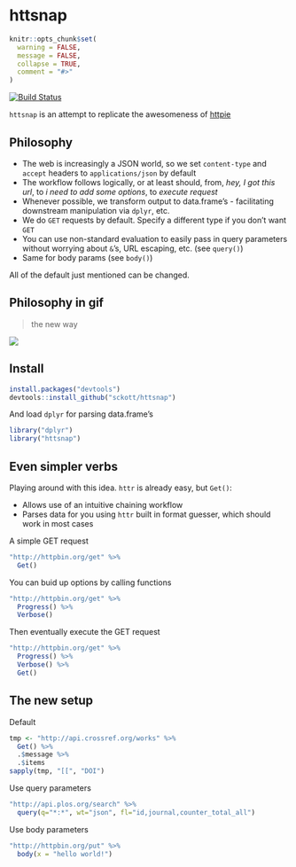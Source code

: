 httsnap
=======

```r
knitr::opts_chunk$set(
  warning = FALSE,
  message = FALSE,
  collapse = TRUE,
  comment = "#>"
)
```

[![Build Status](https://travis-ci.org/sckott/httsnap.svg)](https://travis-ci.org/sckott/httsnap)

`httsnap` is an attempt to replicate the awesomeness of [httpie](https://github.com/jakubroztocil/httpie)

## Philosophy

* The web is increasingly a JSON world, so we set `content-type` and `accept` headers to `applications/json` by default 
* The workflow follows logically, or at least should, from, _hey, I got this url_, to _i need to add some options_, to _execute request_
* Whenever possible, we transform output to data.frame's - facilitating downstream manipulation via `dplyr`, etc.
* We do `GET` requests by default. Specify a different type if you don't want `GET`
* You can use non-standard evaluation to easily pass in query parameters without worrying about `&`'s, URL escaping, etc. (see `query()`)
* Same for body params (see `body()`)

All of the default just mentioned can be changed. 

## Philosophy in gif

> the new way

![](http://media.giphy.com/media/QpebwL6Jr6snu/giphy.gif)

## Install

```r
install.packages("devtools")
devtools::install_github("sckott/httsnap")
```

And load `dplyr` for parsing data.frame's

```r
library("dplyr")
library("httsnap")
```

## Even simpler verbs

Playing around with this idea. `httr` is already easy, but `Get()`:

* Allows use of an intuitive chaining workflow
* Parses data for you using `httr` built in format guesser, which should work in most cases

A simple GET request

```r
"http://httpbin.org/get" %>%
  Get()
```

You can buid up options by calling functions

```r
"http://httpbin.org/get" %>%
  Progress() %>%
  Verbose()
```

Then eventually execute the GET request

```r
"http://httpbin.org/get" %>%
  Progress() %>%
  Verbose() %>%
  Get()
```

## The new setup

Default 

```r
tmp <- "http://api.crossref.org/works" %>%
  Get() %>% 
  .$message %>% 
  .$items
sapply(tmp, "[[", "DOI")
```

Use query parameters

```r
"http://api.plos.org/search" %>%
  query(q="*:*", wt="json", fl="id,journal,counter_total_all")
```

Use body parameters

```r
"http://httpbin.org/put" %>%
  body(x = "hello world!")
```

